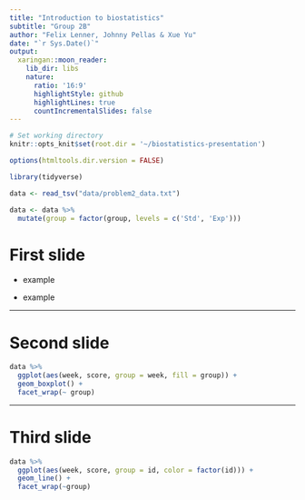 ```yaml
---
title: "Introduction to biostatistics"
subtitle: "Group 2B"
author: "Felix Lenner, Johnny Pellas & Xue Yu"
date: "`r Sys.Date()`"
output:
  xaringan::moon_reader:
    lib_dir: libs
    nature:
      ratio: '16:9'
      highlightStyle: github
      highlightLines: true
      countIncrementalSlides: false
---
```


```r
# Set working directory
knitr::opts_knit$set(root.dir = '~/biostatistics-presentation')

options(htmltools.dir.version = FALSE)

library(tidyverse)

data <- read_tsv("data/problem2_data.txt")

data <- data %>%
  mutate(group = factor(group, levels = c('Std', 'Exp')))

```

# First slide

- example

- example

---

# Second slide

```r

data %>%
  ggplot(aes(week, score, group = week, fill = group)) + 
  geom_boxplot() +
  facet_wrap(~ group)

```


---

# Third slide

```r
data %>%
  ggplot(aes(week, score, group = id, color = factor(id))) +
  geom_line() + 
  facet_wrap(~group)
```

